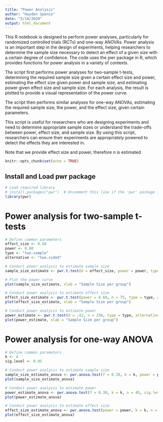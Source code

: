 ```yaml
---
title: "Power Analysis"
author: "Hayden Spence"
date: "5/14/2020"
output: html_document
---
```


This R notebook is designed to perform power analyses, particularly for randomized controlled trials (RCTs) and one-way ANOVAs. Power analysis is an important step in the design of experiments, helping researchers to determine the sample size necessary to detect an effect of a given size with a certain degree of confidence. The code uses the pwr package in R, which provides functions for power analysis in a variety of contexts.

The script first performs power analyses for two-sample t-tests, determining the required sample size given a certain effect size and power, estimating the effect size given power and sample size, and estimating power given effect size and sample size. For each analysis, the result is plotted to provide a visual representation of the power curve.

The script then performs similar analyses for one-way ANOVAs, estimating the required sample size, the power, and the effect size, given certain parameters.

This script is useful for researchers who are designing experiments and need to determine appropriate sample sizes or understand the trade-offs between power, effect size, and sample size. By using this script, researchers can ensure their experiments are appropriately powered to detect the effects they are interested in.

Note that we provide effect size and power, therefore n is estimated 

```r
knitr::opts_chunk$set(echo = TRUE)
```
 
## Install and Load pwr package 
 
```r
# Load required library
# install.packages("pwr")  # Uncomment this line if the 'pwr' package is not installed
library(pwr)
```

# Power analysis for two-sample t-tests

```r
# Define common parameters
effect_size <- 0.56
power <- 0.80
type <- "two.sample"
alternative <- "two.sided"

# Conduct power analysis to estimate sample size
sample_size_estimate <- pwr.t.test(d = effect_size, power = power, type = type, alternative = alternative)

# Plot the power curve
plot(sample_size_estimate, xlab = "Sample Size per group")

# Conduct power analysis to estimate effect size
effect_size_estimate <- pwr.t.test(power = 0.60, n = 75, type = type, alternative = alternative)
plot(effect_size_estimate, xlab = "Sample Size per group")

# Conduct power analysis to estimate power
power_estimate <- pwr.t.test(d = .42, n = 150, type = type, alternative = alternative)
plot(power_estimate, xlab = "Sample Size per group")
```


# Power analysis for one-way ANOVA

```r
# Define common parameters
k <- 4
sig.level <- 0.05

# Conduct power analysis to estimate sample size
sample_size_estimate_anova <- pwr.anova.test(f = 0.28, k = k, power = power, sig.level = sig.level)
plot(sample_size_estimate_anova)

# Conduct power analysis to estimate power
power_estimate_anova <- pwr.anova.test(f = 0.30, k = k, n = 45, sig.level = sig.level)
plot(power_estimate_anova)

# Conduct power analysis to estimate effect size
effect_size_estimate_anova <- pwr.anova.test(power = power, k = k, n = 45, sig.level = sig.level)
plot(effect_size_estimate_anova)
```























   




